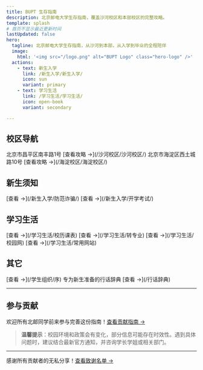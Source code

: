 ```yaml
---
title: BUPT 生存指南
description: 北京邮电大学生存指南，覆盖沙河校区和本部校区的完整攻略。
template: splash
# 首页不显示最近更新时间
lastUpdated: false
hero:
  tagline: 北京邮电大学生存指南，从沙河到本部，从入学到毕业的全程陪伴
  image:
    html: '<img src="/logo.png" alt="BUPT Logo" class="hero-logo" />'
  actions:
    - text: 新生入学
      link: /新生入学/新生入学/
      icon: sun
      variant: primary
    - text: 学习生活
      link: /学习生活/学习生活/
      icon: open-book
      variant: secondary

---
```



## 校区导航

<CardGrid>
	<Card title="沙河校区">
    北京市昌平区南丰路1号
		[查看攻略 ->](/沙河校区/沙河校区/)
	</Card>
	<Card title="海淀校区">
    北京市海淀区西土城路10号
		[查看攻略 ->](/海淀校区/海淀校区/)
	</Card>
</CardGrid>

## 新生须知

<CardGrid>
  <Card title="防范诈骗">
    [查看 ->](/新生入学/防范诈骗/)
  </Card>
  <Card title="开学考试">
    [查看 ->](/新生入学/开学考试/)
  </Card>
</CardGrid>

## 学习生活

<CardGrid>
  <Card title="校历课表">
    [查看 ->](/学习生活/校历课表)
  </Card>
  <Card title="转专业">
    [查看 ->](/学习生活/转专业)
  </Card>
  <Card title="校园网">
    [查看 ->](/学习生活/校园网)
  </Card>
  <Card title="常用网站">
    [查看 ->](/学习生活/常用网站)
  </Card>
</CardGrid>

## 其它

<CardGrid>
  <Card title="学生组织">
    [查看 ->](/学生组织/序)
  </Card>
  <Card title="行话辞典">
    专为新生准备的行话辞典
    [查看 ->](/行话辞典)
  </Card>
</CardGrid>

---

## 参与贡献
欢迎所有北邮同学前来参与完善这份指南！[查看贡献指南 →](/contributing/)

> **温馨提示**：校园环境和政策会有变化，部分信息可能存在时效性。遇到具体问题时，建议结合最新官方通知，并咨询学长学姐或相关部门。

-----

感谢所有贡献者的无私分享！[查看致谢名单 →](/acknowledgments/)
